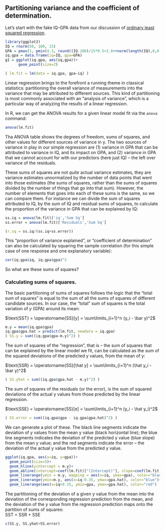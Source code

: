 ## Partitioning variance and the coefficient of determination.  {#bivariate-determination}

Let's start with the fake IQ-GPA data from our discussion of [ordinary least squared regression](#bivariate-ols).

```r
library(ggplot2)
IQ = rnorm(50, 100, 15)
GPA = pmax(1, pmin(4.3, round((IQ-100)/15*0.5+2.8+rnorm(length(IQ),0,0.7), 1)))
iq.gpa = data.frame(iq=IQ, gpa=GPA)
g1 = ggplot(iq.gpa, aes(iq,gpa))+
      geom_point(size=2)

( lm.fit = lm(data = iq.gpa, gpa~iq) )
```


Linear regression brings to the forefront a running theme in classical statistics: partitioning the overall variance of measurements into the variance that may be attributed to different sources.  This kind of partitioning is most commonly associated with an "analysis of variance", which is a particular way of analyzing the results of a linear regression.

In R, we can get the ANOVA results for a given linear model fit via the `anova` command:

```r
anova(lm.fit)
```

Tha ANOVA table shows the degrees of freedom, sums of squares, and other values for different sources of variance in y.  The two sources of variance in play in our simple regression are (1) variance in GPA that can be attributed to variance in IQ, and its impact on GPA, and (2) variance in GPA that we cannot account for with our predictors (here just IQ) -- the left over variance of the residuals.

These sums of squares are not *quite* actual variance estimates, they are variance estimates unnormalized by the number of data points that went into those estimates (the sums of squares, rather than the sums of squares divided by the number of things that go into that sum).  However, the number of elements that goes into each of these sums is the same, so we can compare them.  For instance we can divide the sum of squares attributed to IQ, by the sum of IQ and residual sums of squares, to calculate the proportion of the variance in GPA that can be explained by IQ:

```r
ss.iq = anova(lm.fit)['iq','Sum Sq']
ss.error = anova(lm.fit)['Residuals','Sum Sq']

(r.sq = ss.iq/(ss.iq+ss.error))
```

This "proportion of variance explained", or "coefficient of determination" can also be calculated by squaring the sample correlation (for this simple case of one response and one explanatory variable):

```r
cor(iq.gpa$iq, iq.gpa$gpa)^2
```

So what are these sums of squares?

### Calculating sums of squares.

The basic partitioning of sums of squares follows the logic that the "total sum of squares" is equal to the sum of all the sums of squares of different candidate sources.  In our case, the "total" sum of squares is the total variation of $y$ (GPA) around its mean:

$\text{SST} = \operatorname{SS}[y] = \sum\limits_{i=1}^n (y_i - \bar y)^2$   

```R
m.y = mean(iq.gpa$gpa)
iq.gpa$gpa.hat = predict(lm.fit, newdata = iq.gpa)
( SS.y = sum((iq.gpa$gpa-m.y)^2) )
```

The sum of squares of the "regression", that is -- the sum of squares that can be explained by the linear model we fit, can be calculated as the sum of the squared deviations of the predicted y values, from the mean of y:

$\text{SSR} = \operatorname{SS}[\hat y] = \sum\limits_{i=1}^n (\hat y_i - \bar y)^2$

```R
( SS.yhat = sum((iq.gpa$gpa.hat - m.y)^2) )
```

The sum of squares of the residuals (or the error), is the sum of squared deviations of the actual y values from those predicted by the linear regression.

$\text{SSE} = \operatorname{SS}[e] = \sum\limits_{i=1}^n (y_i - \hat y_i)^2$

```r
( SS.error = sum((iq.gpa$gpa - iq.gpa$gpa.hat)^2) )
```

We can generate a plot of these.  The black line segments indicate the deviation of y values from the mean y value (black horizontal line); the blue line segments indicates the deviation of the predicted y value (blue slope) from the mean y value; and the red segments indicate the error -- the deviation of the actual y value from the predicted y value.

```r
ggplot(iq.gpa, aes(x=iq, y=gpa))+
  geom_point(size=5)+
  geom_hline(yintercept = m.y)+
  geom_abline(intercept=coef(lm.fit)["(Intercept)"], slope=coef(lm.fit)["iq"], color="blue", size=1.5)+
  geom_linerange(ymin = m.y, mapping = aes(x=iq, ymax=gpa), color="black")+
  geom_linerange(ymin=m.y, aes(x=iq-0.35, ymax=gpa.hat), color="blue")+
  geom_linerange(aes(x=iq+0.35, ymin=gpa, ymax=gpa.hat), color="red")
```

The partitioning of the deviation of a given y value from the mean into the deviation of the corresponding regression prediction from the mean, and the deviation of the y value from the regression prediction maps onto the partition of sums of squares:     
SST = SSR + SSE

```r
c(SS.y, SS.yhat+SS.error)
```

